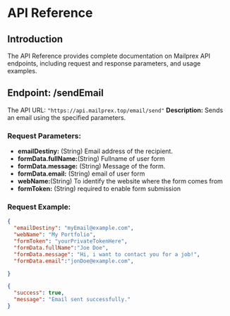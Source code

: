 # API Reference

## Introduction

The API Reference provides complete documentation on Mailprex API endpoints, including request and response parameters, and usage examples.

## Endpoint: /sendEmail

 The API URL: `"https://api.mailprex.top/email/send"`
**Description:** Sends an email using the specified parameters.

### Request Parameters:

- **emailDestiny:** (String) Email address of the recipient.
- **formData.fullName:**(String) Fullname of user form 
- **formData.message:** (String) Message of the form.
- **formData.email:** (String) email of user form
- **webName:**(String) To identify the website where the form comes from
- **formToken:** (String) required to enable form submission

### Request Example:

```json
{
  "emailDestiny": "myEmail@example.com",
  "webName": "My Portfolio",
  "formToken": "yourPrivateTokenHere",
  "formData.fullName":"Joe Doe",
  "formData.message": "Hi, i want to contact you for a job!",
  "formData.email":"jonDoe@example.com",

}
```

```json
{
  "success": true,
  "message": "Email sent successfully."
}
```